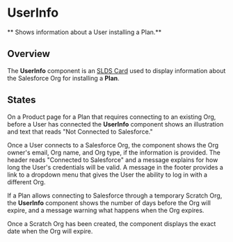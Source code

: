 
<Meta title="Plans/UserInfo/Docs" />

# UserInfo

** Shows information about a User installing a Plan.**

## Overview

The **UserInfo** component is an
[SLDS Card](https://react.lightningdesignsystem.com/components/cards/) used to
display information about the Salesforce Org for installing a **Plan**.

## States

On a Product page for a Plan that requires connecting to an existing Org, before
a User has connected the **UserInfo** component shows an illustration and text
that reads "Not Connected to Salesforce."

<Story id="plans-userinfo-examples--disconnected-user-info-component" />

Once a User connects to a Salesforce Org, the component shows the Org owner's
email, Org name, and Org type, if the information is provided. The header reads
"Connected to Salesforce" and a message explains for how long the User's
credentials will be valid. A message in the footer provides a link to a dropdown
menu that gives the User the ability to log in with a different Org.

<Story id="plans-userinfo-examples--connected-user-info-component" />

If a Plan allows connecting to Salesforce through a temporary Scratch Org, the
**UserInfo** component shows the number of days before the Org will expire, and
a message warning what happens when the Org expires.

<Story
  id="plans-userinfo-examples--org-user-info-component&args=scratchOrg:Scratch+Org+not+yet+created"
  height="250px"
/>

Once a Scratch Org has been created, the component displays the exact date when
the Org will expire.

<Story
  id="plans-userinfo-examples--org-user-info-component&args=scratchOrg:Scratch+Org+created"
  height="250px"
/>
